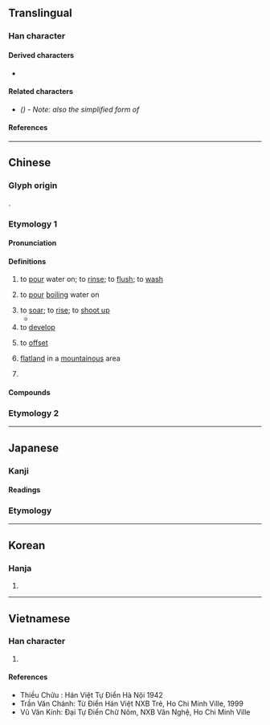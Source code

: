 {{also|冲|衝|盅}}
{{character info}}

==Translingual==
{{stroke order|strokes=7}}

===Han character===
{{Han char|rn=85|rad=水|as=04|sn=7|four=35106|canj=EL|ids=⿰氵中}}

====Derived characters====
* {{l|mul|[[𥁵]]}}

====Related characters====
* {{l|mul|[[冲]]}} ''({{w|Simplified Chinese}}) - Note: also the simplified form of {{l|mul|衝}}''

====References====
{{Han ref|kx=0611.180|dkj=17209|dj=1004.080|hdz=31565.030|uh=6C96}}

----

==Chinese==

===Glyph origin===
{{Han etym}}
{{Han compound|水|alt1=氵|中|t1=water|c1=s|c2=p|ls=psc}}.

===Etymology 1===
{{zh-forms|t2=冲|s=冲}}

====Pronunciation====
{{zh-pron
|m=chōng
|ma=Zh-chong.ogg
|c=cung1
|h=pfs=chhûng
|mn=ml,tw,sg:chhèng/ml,tw,sg:chhiong/ml,tw,sg:chhiâng
|w=1tshon
|mc=y
|oc=y
|cat=v
}}

====Definitions====
{{zh-hanzi}}

# to [[pour]] water on; to [[rinse]]; to [[flush]]; to [[wash]]
#: {{zh-x|我 覺得 我 得{děi} 回家 沖 個 澡。|I think I'll go home and have a shower.}}
#: {{zh-x|許多 房屋 被 洪水 沖走 了。|A lot of houses were washed away by the flood.}}
#: {{zh-x|他 用 水 沖 了 把 臉，然後 刷牙。|He splashed water on his face, then brushed his teeth.}}
#: {{zh-x|沖 馬桶|to '''flush''' the toilet}}
#: {{zh-x|沖 廁所|to '''flush''' the toilet|C}}
# to [[pour]] [[boiling]] water on
#: {{zh-x|沖 茶|to make tea}}
#: {{zh-x|給 你 的 咖啡，按 你 的 口味 沖 的。|Here's your coffee, just the way you like it.}}
# to [[soar]]; to [[rise]]; to [[shoot up]]
#* {{zh-x|王 曰：「此 鳥 不 飛 則 已，一 飛 沖 天；不 鳴 則 已，一 鳴 驚人。」|ref=Shiji}}
# to [[develop]] {{qualifier|a film}}
#: {{zh-x|沖 膠卷|to develop a film}}
# to [[offset]]
#: {{zh-x|沖喜|to arrange a "warding-off" wedding}}
# {{lb|zh|dialectal}} [[flatland]] in a [[mountainous]] area {{zh-mw|個}}
# {{zh-alt-form|涌|small river}}

====Compounds====
{{zh-der|一飛沖天|志沖斗牛|大沖|怒沖沖|怒氣沖發|怒氣沖沖|怒氣沖天|平易謙沖|一沖性子|怨氣沖天|土壤沖蝕|太沖|大水沖溺|氣沖沖|沖蝕|沖虛|撞府沖州|沖積平原|沖昧|沖激|沖積|沖泡|沖積扇|沖擊|沖印|沖默|氣沖牛斗|沖鼻|沖犯|沖退|氣沖斗牛|沖齡|沖積層|沖喜|沖撞|沖壓|沖瀉|沖銷|沖天之怒|沖服|沖年|沖襟|沖霄|沖擴|沖茶|沖天炮|沖剋|沖積島|沖刷|氣沖霄漢|沖決|沖洗|沖服劑|沖虛真人|沖模|沖霄漢外|沖稅|沖滌|沖淡|沖涼|沖流|沖弱|沖床|沖和|沖人|沖懷|沖天|沖空機|沖帳|沖末|沖虛真經|沖沖|買進對沖|謙沖自牧|臭氣沖天|過沖|謙沖|飛必沖天|黑氣沖天|興沖沖|虛沖|蔣家沖|韶山沖|袁沖|莊沖|田沖|唐沖|正沖|高家沖|陳家沖|驛馬沖|紙坊沖|六里沖|解家沖|許家沖|黃家沖|沖廁}}

===Etymology 2===
{{zh-see|衝}}

{{zh-cat|Elementary|Intermediate}}

----

==Japanese==

===Kanji===
{{ja-kanji|grade=c|rs=水04}}

====Readings====
{{ja-readings
|goon=じゅう<ぢゆう
|kanon=ちゅう<ちゆう
|kun=おき-, ひひ-る, ひい-る
}}

===Etymology===
{{ja-kanjitab|おき|yomi=k}}
{{ja-see|おき}}

----

==Korean==

===Hanja===
{{ko-hanja|hangeul=충|eumhun=|rv=chung|mr=ch'ung|y=chwung}}

# {{rfdef|ko|sort=水04}}

----

==Vietnamese==

===Han character===
{{vi-readings|reading=trong, trùng, xung|rs=水04}}

# {{rfdef|vi|sort=水04}}

====References====
* Thiều Chửu : Hán Việt Tự Điển Hà Nội 1942
* Trần Văn Chánh: Từ Điển Hán Việt NXB Trẻ, Ho Chi Minh Ville, 1999
* Vũ Văn Kính: Đại Tự Điển Chữ Nôm, NXB Văn Nghệ, Ho Chi Minh Ville